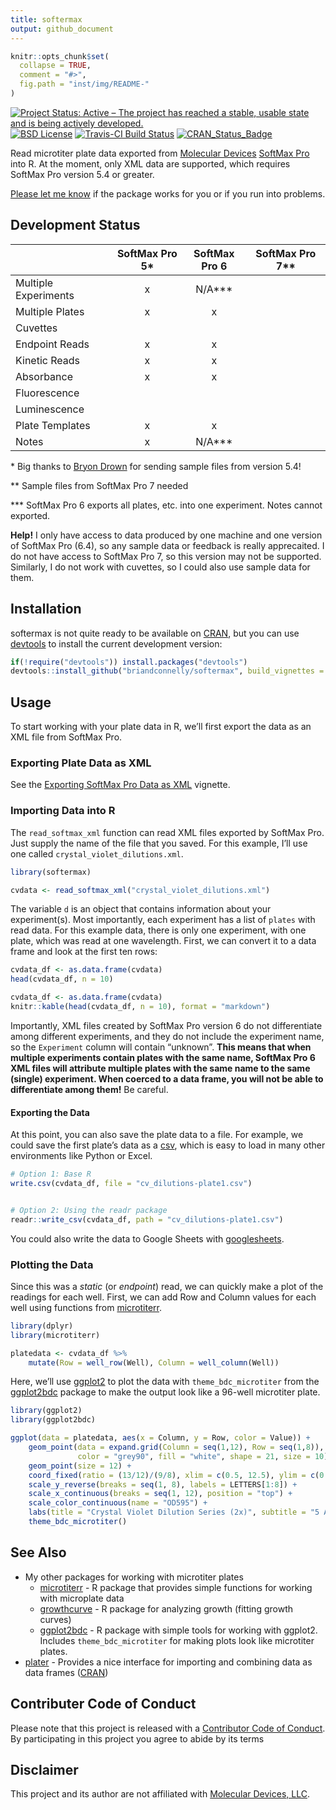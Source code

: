 ```yaml
---
title: softermax
output: github_document
---
```


```r
knitr::opts_chunk$set(
  collapse = TRUE,
  comment = "#>",
  fig.path = "inst/img/README-"
)
```

[![Project Status: Active – The project has reached a stable, usable state and is being actively developed.](http://www.repostatus.org/badges/latest/active.svg)](http://www.repostatus.org/#active)
[![BSD License](https://img.shields.io/badge/license-BSD-brightgreen.svg)](https://opensource.org/licenses/BSD-2-Clause)
[![Travis-CI Build Status](https://travis-ci.org/briandconnelly/softermax.svg?branch=master)](https://travis-ci.org/briandconnelly/softermax)
[![CRAN_Status_Badge](http://www.r-pkg.org/badges/version/softermax)](https://cran.r-project.org/package=softermax)

Read microtiter plate data exported from [Molecular Devices](https://www.moleculardevices.com) [SoftMax Pro](https://www.moleculardevices.com/systems/microplate-readers/softmax-pro-7-software) into R.
At the moment, only XML data are supported, which requires SoftMax Pro version 5.4 or greater.

[Please let me know](https://github.com/briandconnelly/softermax/issues) if the package works for you or if you run into problems.


## Development Status

|                        | SoftMax Pro 5\* | SoftMax Pro 6 | SoftMax Pro 7\*\* |
|------------------------|:---------------:|:-------------:|:-----------------:|
| Multiple Experiments   | x               | N/A\*\*\*     |                   |
| Multiple Plates        | x               | x             |                   |
| Cuvettes               |                 |               |                   |
| Endpoint Reads         | x               | x             |                   |
| Kinetic Reads          | x               | x             |                   |
| Absorbance             | x               | x             |                   |
| Fluorescence           |                 |               |                   |
| Luminescence           |                 |               |                   |
| Plate Templates        | x               | x             |                   |
| Notes                  | x               | N/A\*\*\*     |                   |

\* Big thanks to [Bryon Drown](https://github.com/bdrown) for sending sample files from version 5.4!

\*\* Sample files from SoftMax Pro 7 needed

\*\*\* SoftMax Pro 6 exports all plates, etc. into one experiment. Notes cannot exported.

**Help!** I only have access to data produced by one machine and one version of SoftMax Pro (6.4), so any sample data or feedback is really apprecaited.
I do not have access to SoftMax Pro 7, so this version may not be supported.
Similarly, I do not work with cuvettes, so I could also use sample data for them.


## Installation

softermax is not quite ready to be available on [CRAN](http://cran.r-project.org), but you can use [devtools](http://cran.r-project.org/web/packages/devtools/index.html) to install the current development version:

```r
if(!require("devtools")) install.packages("devtools")
devtools::install_github("briandconnelly/softermax", build_vignettes = TRUE)
```


## Usage

To start working with your plate data in R, we'll first export the data as an XML file from SoftMax Pro.

### Exporting Plate Data as XML

See the [Exporting SoftMax Pro Data as XML](vignettes/exporting-xml.Rmd) vignette.


### Importing Data into R

The `read_softmax_xml` function can read XML files exported by SoftMax Pro.
Just supply the name of the file that you saved.
For this example, I'll use one called `crystal_violet_dilutions.xml`.

```r
library(softermax)

cvdata <- read_softmax_xml("crystal_violet_dilutions.xml")
```

The variable `d` is an object that contains information about your experiment(s).
Most importantly, each experiment has a list of `plates` with read data.
For this example data, there is only one experiment, with one plate, which was read at one wavelength.
First, we can convert it to a data frame and look at the first ten rows:

```r
cvdata_df <- as.data.frame(cvdata)
head(cvdata_df, n = 10)
```

```r
cvdata_df <- as.data.frame(cvdata)
knitr::kable(head(cvdata_df, n = 10), format = "markdown")
```

Importantly, XML files created by SoftMax Pro version 6 do not differentiate among different experiments, and they do not include the experiment name, so the `Experiment` column will contain "unknown".
**This means that when multiple experiments contain plates with the same name, SoftMax Pro 6 XML files will attribute multiple plates with the same name to the same (single) experiment. When coerced to a data frame, you will not be able to differentiate among them!** Be careful.


#### Exporting the Data

At this point, you can also save the plate data to a file.
For example, we could save the first plate's data as a [csv](https://en.wikipedia.org/wiki/Comma-separated_values), which is easy to load in many other environments like Python or Excel.

```r
# Option 1: Base R
write.csv(cvdata_df, file = "cv_dilutions-plate1.csv")


# Option 2: Using the readr package
readr::write_csv(cvdata_df, path = "cv_dilutions-plate1.csv")
```

You could also write the data to Google Sheets with [googlesheets](https://github.com/jennybc/googlesheets).


### Plotting the Data

Since this was a *static* (or *endpoint*) read, we can quickly make a plot of the readings for each well.
First, we can add Row and Column values for each well using functions from [microtiterr](https://github.com/briandconnelly/microtiterr).

```r
library(dplyr)
library(microtiterr)

platedata <- cvdata_df %>%
    mutate(Row = well_row(Well), Column = well_column(Well))
```

Here, we'll use [ggplot2](https://cran.r-project.org/package=ggplot2) to plot the data with `theme_bdc_microtiter` from the [ggplot2bdc](https://github.com/briandconnelly/ggplot2bdc) package to make the output look like a 96-well microtiter plate.


```r
library(ggplot2)
library(ggplot2bdc)

ggplot(data = platedata, aes(x = Column, y = Row, color = Value)) +
    geom_point(data = expand.grid(Column = seq(1,12), Row = seq(1,8)),
               color = "grey90", fill = "white", shape = 21, size = 10) +
    geom_point(size = 12) +
    coord_fixed(ratio = (13/12)/(9/8), xlim = c(0.5, 12.5), ylim = c(0.6, 8.4)) +
    scale_y_reverse(breaks = seq(1, 8), labels = LETTERS[1:8]) +
    scale_x_continuous(breaks = seq(1, 12), position = "top") +
    scale_color_continuous(name = "OD595") +
    labs(title = "Crystal Violet Dilution Series (2x)", subtitle = "5 April 2017") +
    theme_bdc_microtiter()
```


## See Also

- My other packages for working with microtiter plates
    - [microtiterr](https://github.com/briandconnelly/microtiterr) - R package that provides simple functions for working with microplate data
    - [growthcurve](https://github.com/briandconnelly/growthcurve) - R package for analyzing growth (fitting growth curves)
    - [ggplot2bdc](https://github.com/briandconnelly/ggplot2bdc) - R package with simple tools for working with ggplot2. Includes `theme_bdc_microtiter` for making plots look like microtiter plates.
- [plater](https://github.com/ropenscilabs/plater) - Provides a nice interface for importing and combining data as data frames ([CRAN](https://cran.r-project.org/package=plater))


## Contributer Code of Conduct

Please note that this project is released with a [Contributor Code of Conduct](CONDUCT.md). By participating in this project you agree to abide by its terms


## Disclaimer

This project and its author are not affiliated with [Molecular Devices, LLC](https://www.moleculardevices.com).
